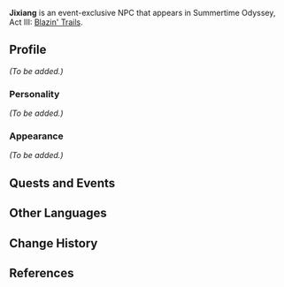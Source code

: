 {{Meta
<!-- Remove this template after adding the missing info -->
|missing_NPC_profile  = yes
}}
{{Character Infobox
|type             = Event NPC
|image            = NPC Jixiang.png
|region           = Golden Apple Archipelago
|title            = Liyue Resident
}}
'''Jixiang''' is an event-exclusive NPC that appears in Summertime Odyssey, Act III: [[Blazin' Trails (Part 2)|Blazin' Trails]].

==Profile==
<!-- Detailed story/lore information goes here -->
''(To be added.)''

===Personality===
''(To be added.)''

===Appearance===
<!-- Keep appearance section short and concise. Limit to 2 paragraphs with 3-4 sentences each. -->
''(To be added.)''

==Quests and Events==
{{Quest Appearances}}
<!--
==Trivia==
-->
==Other Languages==
{{Other Languages
|default_hidden = 1
|en      = Jixiang
|zhs     = 吉祥
|zhs_rm  = Jíxiáng
|zht     = 吉祥
|zht_rm  = Jíxiáng
|ja      = 吉祥
|ja_rm   = Kisshou<ref>{{Ref/Quest|Blazin' Trails (Part 2)|note=Japanese Voice-Over}}</ref>
|ko      = {{tt|길상|吉祥}}
|ko_rm   = Gilsang
|es      = Jixiang
|fr      = Jixiang
|ru      = Цзи Сян
|th      = Jixiang
|vi      = Jixiang
|de      = Jixiang
|id      = Jixiang
|pt      = Jixiang
}}

==Change History==
{{Change History|2.8}}

==References==
{{Reflist}}